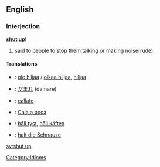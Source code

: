 ==English==
===Interjection===
'''[[shut]] [[up]]!'''

# said to people to stop them talking or making noise(rude).

====Translations====
*{{fi}}: [[ole hiljaa]] / [[olkaa hiljaa]], [[hiljaa]]
*{{ja}}: [[だまれ]] (damare)
*{{es}}: [[callate]]
*{{pt}}: [[Cala a boca]]
*{{sv}}: [[håll tyst]], [[håll käften]]
*{{de}}: [[halt die Schnauze]]

[[Category:Idioms]]

[[sv:shut up]]